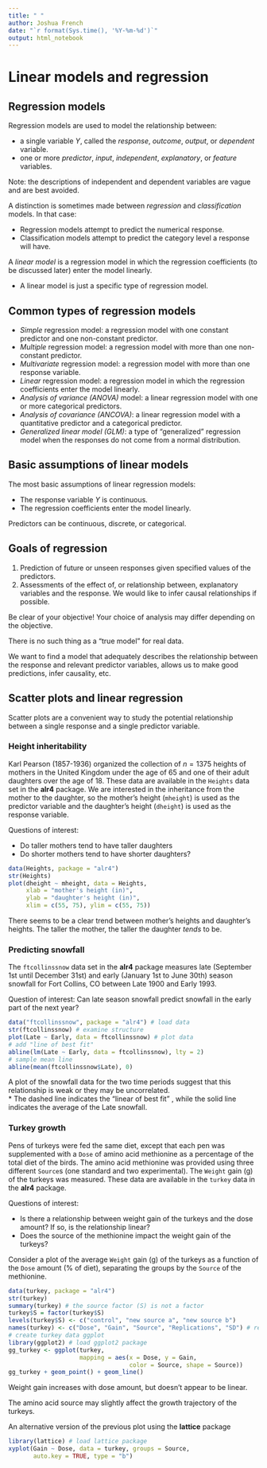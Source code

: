 ```yaml
---
title: " "
author: Joshua French
date: "`r format(Sys.time(), '%Y-%m-%d')`"
output: html_notebook
---
```


# Linear models and regression

## Regression models

Regression models are used to model the relationship between:

* a single variable $Y$, called the *response*, *outcome*, *output*, or *dependent* variable.
* one or more *predictor*, *input*, *independent*, *explanatory*, or *feature* variables.

Note:  the descriptions of independent and dependent variables are vague and are best avoided.

A distinction is sometimes made between *regression* and *classification* models. In that case:

* Regression models attempt to predict the numerical response.
* Classification models attempt to predict the category level a response will have.

A *linear model* is a regression model in which the regression coefficients (to be discussed later) enter the model linearly.

  * A linear model is just a specific type of regression model.

## Common types of regression models

* *Simple* regression model: a regression model with one constant predictor and one non-constant predictor. 
* *Multiple* regression model: a regression model with more than one non-constant predictor.
* *Multivariate* regression model: a regression model with more than one response variable.
* *Linear* regression model: a regression model in which the regression coefficients enter the model linearly.
* *Analysis of variance (ANOVA)* model: a linear regression model with one or more categorical predictors.
* *Analysis of covariance (ANCOVA)*: a linear regression model with a quantitative predictor and a categorical predictor.
* *Generalized linear model (GLM)*: a type of "generalized" regression model when the responses do not come from a normal distribution.

## Basic assumptions of linear models

The most basic assumptions of linear regression models:

* The response variable $Y$ is continuous.
* The regression coefficients enter the model linearly.

Predictors can be continuous, discrete, or categorical.

## Goals of regression

1. Prediction of future or unseen responses given specified values of the predictors.
2. Assessments of the effect of, or relationship between, explanatory variables and the response.  We would like to infer causal relationships if possible.

Be clear of your objective!  Your choice of analysis may differ depending on the objective.

There is no such thing as a "true model" for real data.

We want to find a model that adequately describes the relationship between the response and relevant predictor variables, allows us to make good predictions, infer causality, etc.

## Scatter plots and linear regression

Scatter plots are a convenient way to study the potential relationship between a single response and a single predictor variable.

### Height inheritability

Karl Pearson (1857-1936) organized the collection of $n=1375$ heights of mothers in the United Kingdom under the age of 65 and one of their adult daughters over the age of 18.  These data are available in the `Heights` data set in the **alr4** package. We are interested in the inheritance from the mother to the daughter, so the mother’s height (`mheight`) is used as the predictor variable and the daughter’s height (`dheight`) is used as the response variable.

Questions of interest:

* Do taller mothers tend to have taller daughters
* Do shorter mothers tend to have shorter daughters?

```r
data(Heights, package = "alr4")
str(Heights)
plot(dheight ~ mheight, data = Heights,
     xlab = "mother's height (in)",
     ylab = "daughter's height (in)",
     xlim = c(55, 75), ylim = c(55, 75))
```
There seems to be a clear trend between mother's heights and daughter's heights. The taller the mother, the taller the daughter *tends* to be.

### Predicting snowfall

The `ftcollinssnow` data set in the **alr4** package measures late (September 1st until December 31st) and early (January 1st to June 30th) season snowfall for Fort Collins, CO between Late 1900 and Early 1993.

Question of interest: Can late season snowfall predict snowfall in the early part of the next year?


```r
data("ftcollinssnow", package = "alr4") # load data
str(ftcollinssnow) # examine structure
plot(Late ~ Early, data = ftcollinssnow) # plot data
# add "line of best fit"
abline(lm(Late ~ Early, data = ftcollinssnow), lty = 2)
# sample mean line
abline(mean(ftcollinssnow$Late), 0)
```

A plot of the snowfall data for the two time periods suggest that this relationship is weak or they may be uncorrelated.  
* The dashed line indicates the "linear of best fit" , while the solid line indicates the average of the Late snowfall.

### Turkey growth
Pens of turkeys were fed the same diet, except that each pen was supplemented with a `Dose` of amino acid methionine as a percentage of the total diet of the birds. The amino acid methionine was provided using three different `Source`s (one standard and two experimental). The `Weight` gain (g) of the turkeys was measured. These data are available in the `turkey` data in the **alr4** package.

Questions of interest:

* Is there a relationship between weight gain of the turkeys and the dose amount? If so, is the relationship linear?
* Does the source of the methionine impact the weight gain of the turkeys?

Consider a plot of the average `Weight` gain (g) of the turkeys as a function of the `Dose` amount (% of diet), separating the groups by the `Source` of the methionine.

```r
data(turkey, package = "alr4")
str(turkey)
summary(turkey) # the source factor (S) is not a factor
turkey$S = factor(turkey$S)
levels(turkey$S) <- c("control", "new source a", "new source b")
names(turkey) <- c("Dose", "Gain", "Source", "Replications", "SD") # rename variables
# create turkey data ggplot
library(ggplot2) # load ggplot2 package
gg_turkey <- ggplot(turkey,
                    mapping = aes(x = Dose, y = Gain,
                                  color = Source, shape = Source))
gg_turkey + geom_point() + geom_line()
```

Weight gain increases with dose amount, but doesn’t appear to be linear.

The amino acid source may slightly affect the growth trajectory of the turkeys.

An alternative version of the previous plot using the **lattice** package

```r
library(lattice) # load lattice package
xyplot(Gain ~ Dose, data = turkey, groups = Source,
       auto.key = TRUE, type = "b")
```